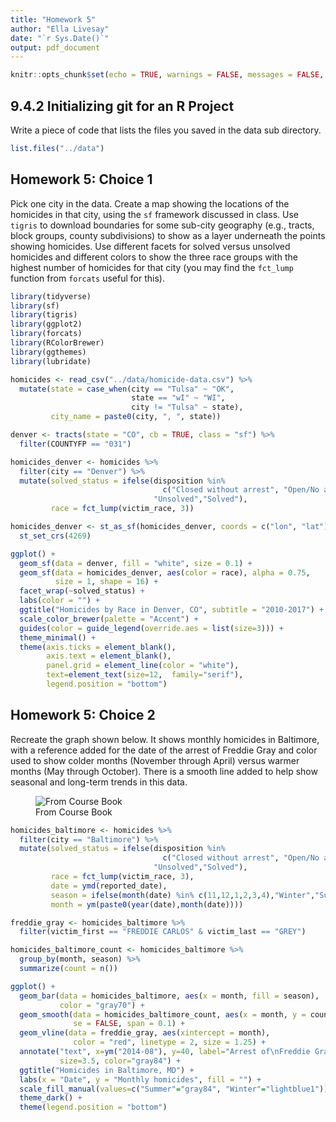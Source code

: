 ```yaml
---
title: "Homework 5"
author: "Ella Livesay"
date: "`r Sys.Date()`"
output: pdf_document
---
```



```r
knitr::opts_chunk$set(echo = TRUE, warnings = FALSE, messages = FALSE, errors = FALSE, include = TRUE)
```

## 9.4.2 Initializing git for an R Project

Write a piece of code that lists the files you saved in the data sub directory.

```r
list.files("../data")
```

## Homework 5: Choice 1

Pick one city in the data. Create a map showing the locations of the homicides in that city, using the `sf` framework discussed in class. Use `tigris` to download boundaries for some sub-city geography (e.g., tracts, block groups, county subdivisions) to show as a layer underneath the points showing homicides. Use different facets for solved versus unsolved homicides and different colors to show the three race groups with the highest number of homicides for that city (you may find the `fct_lump` function from `forcats` useful for this).

```r
library(tidyverse)
library(sf)
library(tigris)
library(ggplot2)
library(forcats)
library(RColorBrewer)
library(ggthemes)
library(lubridate)
```


```r
homicides <- read_csv("../data/homicide-data.csv") %>%
  mutate(state = case_when(city == "Tulsa" ~ "OK",
                           state == "wI" ~ "WI",
                           city != "Tulsa" ~ state),
         city_name = paste0(city, ", ", state))

denver <- tracts(state = "CO", cb = TRUE, class = "sf") %>%
  filter(COUNTYFP == "031")
```

```r
homicides_denver <- homicides %>%
  filter(city == "Denver") %>%
  mutate(solved_status = ifelse(disposition %in% 
                                  c("Closed without arrest", "Open/No arrest"),
                                "Unsolved","Solved"),
         race = fct_lump(victim_race, 3)) 

homicides_denver <- st_as_sf(homicides_denver, coords = c("lon", "lat"))%>%
  st_set_crs(4269)
```

```r
ggplot() +
  geom_sf(data = denver, fill = "white", size = 0.1) +
  geom_sf(data = homicides_denver, aes(color = race), alpha = 0.75,
          size = 1, shape = 16) +
  facet_wrap(~solved_status) +
  labs(color = "") +
  ggtitle("Homicides by Race in Denver, CO", subtitle = "2010-2017") +
  scale_color_brewer(palette = "Accent") +
  guides(color = guide_legend(override.aes = list(size=3))) +
  theme_minimal() +
  theme(axis.ticks = element_blank(),
        axis.text = element_blank(),
        panel.grid = element_line(color = "white"),
        text=element_text(size=12,  family="serif"),
        legend.position = "bottom") 
```

## Homework 5: Choice 2

Recreate the graph shown below. It shows monthly homicides in Baltimore, with a reference added for the date of the arrest of Freddie Gray and color used to show colder months (November through April) versus warmer months (May through October). There is a smooth line added to help show seasonal and long-term trends in this data.

![From Course Book](coursebook_graph/hw_5_plot_coursebook.png)


```r
homicides_baltimore <- homicides %>%
  filter(city == "Baltimore") %>%
  mutate(solved_status = ifelse(disposition %in% 
                                  c("Closed without arrest", "Open/No arrest"),
                                "Unsolved","Solved"),
         race = fct_lump(victim_race, 3),
         date = ymd(reported_date),
         season = ifelse(month(date) %in% c(11,12,1,2,3,4),"Winter","Summer"),
         month = ym(paste0(year(date),month(date))))

freddie_gray <- homicides_baltimore %>%
  filter(victim_first == "FREDDIE CARLOS" & victim_last == "GREY")

homicides_baltimore_count <- homicides_baltimore %>%
  group_by(month, season) %>%
  summarize(count = n())
```

```r
ggplot() +
  geom_bar(data = homicides_baltimore, aes(x = month, fill = season), 
           color = "gray70") +
  geom_smooth(data = homicides_baltimore_count, aes(x = month, y = count),
              se = FALSE, span = 0.1) +
  geom_vline(data = freddie_gray, aes(xintercept = month),
              color = "red", linetype = 2, size = 1.25) +
  annotate("text", x=ym("2014-08"), y=40, label="Arrest of\nFreddie Gray", 
           size=3.5, color="gray84") +
  ggtitle("Homicides in Baltimore, MD") + 
  labs(x = "Date", y = "Monthly homicides", fill = "") +
  scale_fill_manual(values=c("Summer"="gray84", "Winter"="lightblue1")) +
  theme_dark() +
  theme(legend.position = "bottom")
```

